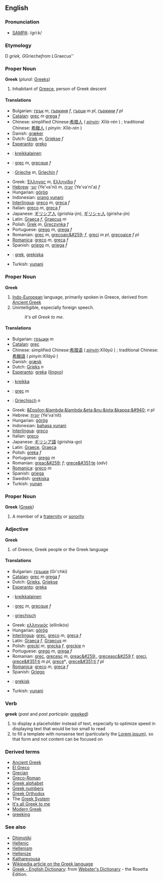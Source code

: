 {{cleanup}}

==English==
===Pronunciation===
*[[SAMPA]]: /gri:k/

===Etymology===
D ''griek, G ''Grieche'' from L ''Graecus''

===Proper Noun===
'''Greek''' (''plural:'' [[Greeks]])

#Inhabitant of [[Greece]], person of Greek descent

====Translations====
*Bulgarian: [[грък]] ''m'', [[гъркиня]] ''f'', [[гърци]] ''m pl'', [[гъркини]] ''f pl''
*[[Catalan]]: [[grec]] ''m'' [[grega]] ''f''
*Chinese: simplified Chinese:<font lang="zh">[[希腊人]]</font> ( ''[[pinyin]]: Xīlà-rén'' ) ; traditional Chinese: [[希臘人]] ( ''pinyin: Xīlà-rén'' )
*Danish: [[græker]]
*Dutch: [[Griek]] ''m'', [[Griekse]] ''f''
*[[Esperanto]]: [[greko]]
*{{fi}}: [[kreikkalainen]]
*{{fr}}: [[grec]] ''m'', [[grecque]] ''f''
*{{de}}: [[Grieche]] ''m'', [[Griechin]] ''f''
*Greek: [[Έλληνας]] ''m'', [[Ελληνίδα]] ''f''
*[[Hebrew]]: [[יווני]] (Ye'va'ni) ''m'', [[יווניה]] (Ye'va'ni'a) ''f''
*Hungarian: [[görög]]
*Indonesian: [[orang yunani]]
*[[Interlingua]]: [[greco]] ''m'', [[greca]] ''f''
*Italian: [[greco]] ''m'', [[greca]] ''f''
*Japanese: <font lang="ja">[[ギリシア人]]</font> (girishia-jin), <font lang="ja">[[ギリシャ人]]</font> (girisha-jin)
*Latin: [[Graeca]] ''f'', [[Graecus]] ''m''
*Polish: [[Grek]] ''m'', [[Greczynka]] ''f''
*Portuguese: [[grego]] ''m'', [[grega]] ''f''
*Romanian: [[grec]] ''m'', [[grecoaic&#259;]] ''f'', [[greci]] ''m pl'', [[grecoaice]] ''f pl''
*[[Romanica]]: [[greco]] ''m'', [[greca]] ''f''
*Spanish: [[griego]] ''m'', [[griega]] ''f''
*{{sv}}: [[grek]], [[grekiska]]
*Turkish: [[yunani]]

===Proper Noun===
'''Greek'''

# [[Indo-European]] language, primarily spoken in Greece, derived from [[Ancient Greek]]
# Unintelligible, especially foreign speech.
#:''It's all Greek to me''.

====Translations====
*Bulgarian: [[гръцки]] ''m''
*[[Catalan]]: [[grec]]
*Chinese: simplified Chinese:[[希腊语]] ( ''[[pinyin]]:Xīlàyǔ'' ) ; traditional Chinese: [[希臘語]] ( ''pinyin:Xīlàyǔ'' )
*Danish: [[græsk]]
*Dutch: [[Grieks]] ''n''
*[[Esperanto]]: [[greka]] ([[lingvo]])
*{{fi}}: [[kreikka]]
*{{fr}}: [[grec]] ''m''
*{{de}}: [[Griechisch]] ''n''
*Greek: [[&Epsilon;&lambda;&lambda;&eta;&nu;&iota;&kappa;&#940;]] ''n pl''
*Hebrew: [[יוונית]] (Ye'va'nit)
*Hungarian: [[görög]]
*Indonesian: [[bahasa yunani]]
*[[Interlingua]]: [[greco]]
*Italian: [[greco]]
*Japanese: [[ギリシア語]] (girishia-go)
*Latin: [[Graece]], [[Graeca]]
*Polish: [[greka]] ''f''
*Portuguese: [[grego]] ''m''
*Romanian: [[greac&#259;]] ''f''; [[grece&#351;te]] (''adv'')
*[[Romanica]]: [[greco]] ''m''
*Spanish: [[griega]]
*Swedish: [[grekiska]]
*Turkish: [[yunan]]

===Proper Noun===
'''Greek''' ([[Greek]])

# A member of a [[fraternity]] or [[sorority]]

===Adjective===
'''Greek'''

#of Greece, Greek people or the Greek language

====Translations====
*Bulgarian: [[гръцки]] (Gr'chki)
*[[Catalan]]: [[grec]] ''m'' [[grega]] ''f''
*Dutch: [[Grieks]], [[Griekse]]
*[[Esperanto]]: [[greka]]
*{{fi}}: [[kreikkalainen]]
*{{fr}}: [[grec]] ''m'', [[grecque]] ''f''
*{{de}}: [[griechisch]]
*Greek: [[ελληνικός]] (ellinikós)
*Hungarian: [[görög]]
*[[Interlingua]]: [[grec]], [[greco]] ''m'', [[greca]] ''f''
*Latin: [[Graeca]] ''f'', [[Graecus]] ''m''
*Polish: [[grecki]] ''m'', [[grecka]] ''f'', [[greckie]] ''n''
*Portuguese: [[grego]] ''m'', [[grega]] ''f''
*Romanian: [[grec]], [[grecesc]] ''m'', [[greac&#259;]], [[greceasc&#259]] ''f'', [[greci]], [[grece&#351;ti]] ''m pl'', [[grece]]†, [[grece&#351;ti]] ''f pl''
*[[Romanica]]: [[greco]] ''m'', [[greca]] ''f''
*Spanish: [[Griego]]
*{{sv}}: [[grekisk]]
*Turkish: [[yunani]]

===Verb===
'''greek''' (''past'' and ''past participle'': [[greeked]])
# to display a placeholder instead of text, especially to optimize speed in displaying text that would be too small to read
# to fill a template with nonsense text (particularly the [[w:Lorem ipsum|Lorem ipsum]]), so that form and not content can be focused on

===Derived terms===
*[[Ancient Greek]]
*[[El Greco]]
*[[Grecian]]
*[[Greco-Roman]]
*[[Greek alphabet]]
*[[Greek numbers]]
*[[Greek Orthodox]]
*The [[Greek System]]
*[[It's all Greek to me]]
*[[Modern Greek]]
*[[greeking]]

===See also===
*[[Dhimotiki]]
*[[Hellenic]]
*[[Hellenism]]
*[[Hellenize]]
*[[Katharevousa]]
*[[w:Greek language|Wikipedia article on the Greek language]]
*[http://www.websters-online-dictionary.org/definition/Greek-english/ Greek - English Dictionary]: from [http://www.websters-online-dictionary.org/ Webster's Dictionary] - the Rosetta Edition.